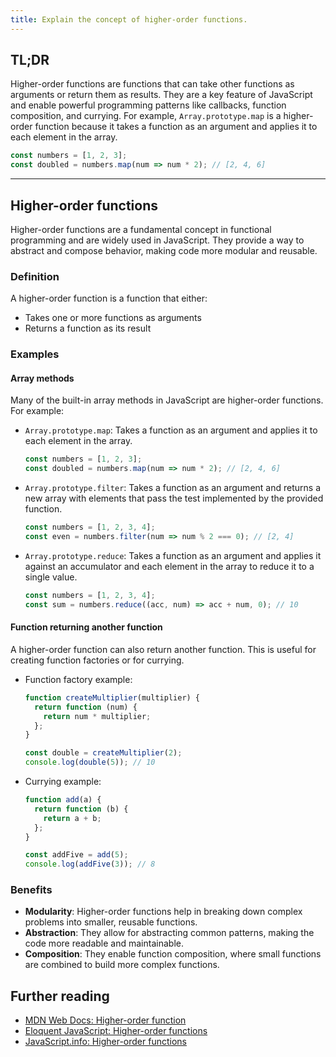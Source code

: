 ```yaml
---
title: Explain the concept of higher-order functions.
---
```


## TL;DR

Higher-order functions are functions that can take other functions as arguments or return them as results. They are a key feature of JavaScript and enable powerful programming patterns like callbacks, function composition, and currying. For example, `Array.prototype.map` is a higher-order function because it takes a function as an argument and applies it to each element in the array.

```javascript
const numbers = [1, 2, 3];
const doubled = numbers.map(num => num * 2); // [2, 4, 6]
```

---

## Higher-order functions

Higher-order functions are a fundamental concept in functional programming and are widely used in JavaScript. They provide a way to abstract and compose behavior, making code more modular and reusable.

### Definition

A higher-order function is a function that either:

- Takes one or more functions as arguments
- Returns a function as its result

### Examples

#### Array methods

Many of the built-in array methods in JavaScript are higher-order functions. For example:

- `Array.prototype.map`: Takes a function as an argument and applies it to each element in the array.

  ```javascript
  const numbers = [1, 2, 3];
  const doubled = numbers.map(num => num * 2); // [2, 4, 6]
  ```

- `Array.prototype.filter`: Takes a function as an argument and returns a new array with elements that pass the test implemented by the provided function.

  ```javascript
  const numbers = [1, 2, 3, 4];
  const even = numbers.filter(num => num % 2 === 0); // [2, 4]
  ```

- `Array.prototype.reduce`: Takes a function as an argument and applies it against an accumulator and each element in the array to reduce it to a single value.

  ```javascript
  const numbers = [1, 2, 3, 4];
  const sum = numbers.reduce((acc, num) => acc + num, 0); // 10
  ```

#### Function returning another function

A higher-order function can also return another function. This is useful for creating function factories or for currying.

- Function factory example:

  ```javascript
  function createMultiplier(multiplier) {
    return function (num) {
      return num * multiplier;
    };
  }

  const double = createMultiplier(2);
  console.log(double(5)); // 10
  ```

- Currying example:

  ```javascript
  function add(a) {
    return function (b) {
      return a + b;
    };
  }

  const addFive = add(5);
  console.log(addFive(3)); // 8
  ```

### Benefits

- **Modularity**: Higher-order functions help in breaking down complex problems into smaller, reusable functions.
- **Abstraction**: They allow for abstracting common patterns, making the code more readable and maintainable.
- **Composition**: They enable function composition, where small functions are combined to build more complex functions.

## Further reading

- [MDN Web Docs: Higher-order function](https://developer.mozilla.org/en-US/docs/Glossary/Higher-order_function)
- [Eloquent JavaScript: Higher-order functions](https://eloquentjavascript.net/05_higher_order.html)
- [JavaScript.info: Higher-order functions](https://javascript.info/functional-programming#higher-order-functions)

